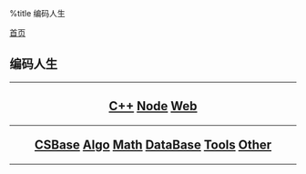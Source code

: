 %title 编码人生

[[../index|首页]]
==编码人生==
----
<center>
<h2>
[[cpp/index|C++]]
[[node/index|Node]]
[[web/index|Web]]
----
[[csbase/index|CSBase]]
[[algorithms/index|Algo]]
[[math/index|Math]]
[[database/index|DataBase]]
[[tools/index|Tools]]
[[other/index|Other]]
</h2>
</center>
----
